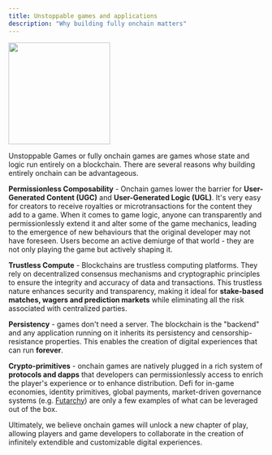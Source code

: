 ```yaml
---
title: Unstoppable games and applications
description: "Why building fully onchain matters"
---
```


<img height="200" src="/images/FOCG.png" />

Unstoppable Games or fully onchain games are games whose state and logic run entirely on a blockchain. There are several reasons why building entirely onchain can be advantageous.

**Permissionless Composability** - Onchain games lower the barrier for **User-Generated Content (UGC)** and **User-Generated Logic (UGL)**. It's very easy for creators to receive royalties or microtransactions for the content they add to a game. When it comes to game logic, anyone can transparently and permissionlessly extend it and alter some of the game mechanics, leading to the emergence of new behaviours that the original developer may not have foreseen. Users become an active demiurge of that world - they are not only playing the game but actively shaping it.

**Trustless Compute** - Blockchains are trustless computing platforms. They rely on decentralized consensus mechanisms and cryptographic principles to ensure the integrity and accuracy of data and transactions. This trustless nature enhances security and transparency, making it ideal for **stake-based matches, wagers and prediction markets** while eliminating all the risk associated with centralized parties.

**Persistency** - games don't need a server. The blockchain is the "backend" and any application running on it inherits its persistency and censorship-resistance properties. This enables the creation of digital experiences that can run **forever**.

**Crypto-primitives** - onchain games are natively plugged in a rich system of **protocols and dapps** that developers can permissionlessly access to enrich the player's experience or to enhance distribution. Defi for in-game economies, identity primitives, global payments, market-driven governance systems (e.g. [Futarchy](https://docs.themetadao.org/)) are only a few examples of what can be leveraged out of the box.

Ultimately, we believe onchain games will unlock a new chapter of play, allowing players and game developers to collaborate in the creation of infinitely extendible and customizable digital experiences. 
